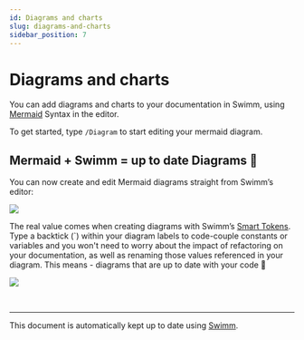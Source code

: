 ```yaml
---
id: Diagrams and charts
slug: diagrams-and-charts
sidebar_position: 7
---
```



# Diagrams and charts

You can add diagrams and charts to your documentation in Swimm, using [Mermaid](https://mermaid.js.org/) Syntax in the editor.

To get started, type `/Diagram` to start editing your mermaid diagram.

## Mermaid + Swimm = up to date Diagrams 🤯

You can now create and edit Mermaid diagrams straight from Swimm’s editor:

![](../../static/img/mermaidSwimm.gif)

The real value comes when creating diagrams with Swimm’s [Smart Tokens](https://docs.swimm.io/Features/editor-commands#add-smart-tokens). Type a backtick (\`) within your diagram labels to code-couple constants or variables and you won't need to worry about the impact of refactoring on your documentation, as well as renaming those values referenced in your diagram. This means - diagrams that are up to date with your code 🤯

![](../../static/img/swimm_mermaid_tokens.gif)

<br />

---

This document is automatically kept up to date using [Swimm](https://swimm.io).
